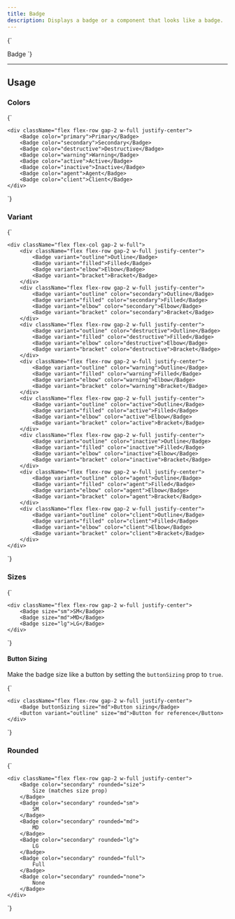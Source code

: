 ```yaml
---
title: Badge
description: Displays a badge or a component that looks like a badge.
---
```


<LiveComponent language="tsx">
{`

  <Badge>Badge</Badge>
`}
</LiveComponent>

---

## Usage

### Colors

<LiveComponent language="tsx">
{`

    <div className="flex flex-row gap-2 w-full justify-center">
        <Badge color="primary">Primary</Badge>
        <Badge color="secondary">Secondary</Badge>
        <Badge color="destructive">Destructive</Badge>
        <Badge color="warning">Warning</Badge>
        <Badge color="active">Active</Badge>
        <Badge color="inactive">Inactive</Badge>
        <Badge color="agent">Agent</Badge>
        <Badge color="client">Client</Badge>
    </div>
`}
</LiveComponent>

### Variant

<LiveComponent language="tsx">
{`

    <div className="flex flex-col gap-2 w-full">
        <div className="flex flex-row gap-2 w-full justify-center">
            <Badge variant="outline">Outline</Badge>
            <Badge variant="filled">Filled</Badge>
            <Badge variant="elbow">Elbow</Badge>
            <Badge variant="bracket">Bracket</Badge>
        </div>
        <div className="flex flex-row gap-2 w-full justify-center">
            <Badge variant="outline" color="secondary">Outline</Badge>
            <Badge variant="filled" color="secondary">Filled</Badge>
            <Badge variant="elbow" color="secondary">Elbow</Badge>
            <Badge variant="bracket" color="secondary">Bracket</Badge>
        </div>
        <div className="flex flex-row gap-2 w-full justify-center">
            <Badge variant="outline" color="destructive">Outline</Badge>
            <Badge variant="filled" color="destructive">Filled</Badge>
            <Badge variant="elbow" color="destructive">Elbow</Badge>
            <Badge variant="bracket" color="destructive">Bracket</Badge>
        </div>
        <div className="flex flex-row gap-2 w-full justify-center">
            <Badge variant="outline" color="warning">Outline</Badge>
            <Badge variant="filled" color="warning">Filled</Badge>
            <Badge variant="elbow" color="warning">Elbow</Badge>
            <Badge variant="bracket" color="warning">Bracket</Badge>
        </div>
        <div className="flex flex-row gap-2 w-full justify-center">
            <Badge variant="outline" color="active">Outline</Badge>
            <Badge variant="filled" color="active">Filled</Badge>
            <Badge variant="elbow" color="active">Elbow</Badge>
            <Badge variant="bracket" color="active">Bracket</Badge>
        </div>
        <div className="flex flex-row gap-2 w-full justify-center">
            <Badge variant="outline" color="inactive">Outline</Badge>
            <Badge variant="filled" color="inactive">Filled</Badge>
            <Badge variant="elbow" color="inactive">Elbow</Badge>
            <Badge variant="bracket" color="inactive">Bracket</Badge>
        </div>
        <div className="flex flex-row gap-2 w-full justify-center">
            <Badge variant="outline" color="agent">Outline</Badge>
            <Badge variant="filled" color="agent">Filled</Badge>
            <Badge variant="elbow" color="agent">Elbow</Badge>
            <Badge variant="bracket" color="agent">Bracket</Badge>
        </div>
        <div className="flex flex-row gap-2 w-full justify-center">
            <Badge variant="outline" color="client">Outline</Badge>
            <Badge variant="filled" color="client">Filled</Badge>
            <Badge variant="elbow" color="client">Elbow</Badge>
            <Badge variant="bracket" color="client">Bracket</Badge>
        </div>
    </div>
`}
</LiveComponent>

### Sizes

<LiveComponent language="tsx">
{`

    <div className="flex flex-row gap-2 w-full justify-center">
        <Badge size="sm">SM</Badge>
        <Badge size="md">MD</Badge>
        <Badge size="lg">LG</Badge>
    </div>
`}
</LiveComponent>

#### Button Sizing

Make the badge size like a button by setting the `buttonSizing` prop to `true`.

<LiveComponent language="tsx">
{`

    <div className="flex flex-row gap-2 w-full justify-center">
        <Badge buttonSizing size="md">Button sizing</Badge>
        <Button variant="outline" size="md">Button for reference</Button>
    </div>
`}
</LiveComponent>

### Rounded

<LiveComponent language="tsx">
{`

    <div className="flex flex-row gap-2 w-full justify-center">
        <Badge color="secondary" rounded="size">
            Size (matches size prop)
        </Badge>
        <Badge color="secondary" rounded="sm">
            SM
        </Badge>
        <Badge color="secondary" rounded="md">
            MD
        </Badge>
        <Badge color="secondary" rounded="lg">
            LG
        </Badge>
        <Badge color="secondary" rounded="full">
            Full
        </Badge>
        <Badge color="secondary" rounded="none">
            None
        </Badge>
    </div>
`}
</LiveComponent>
